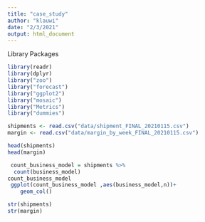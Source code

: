 ```yaml
---
title: "case_study"
author: "klauwi"
date: "2/3/2021"
output: html_document
---
```


Library Packages
```r
library(readr)
library(dplyr) 
library("zoo")
library("forecast")
library("ggplot2")
library("mosaic")
library("Metrics")
library("dummies")
```

```r
shipments <- read.csv("data/shipment_FINAL_20210115.csv")
margin <- read.csv("data/margin_by_week_FINAL_20210115.csv")

head(shipments)
head(margin)
```

```r
 count_business_model = shipments %>%
  count(business_model)
count_business_model
 ggplot(count_business_model ,aes(business_model,n))+
    geom_col()
```


```r
str(shipments)
str(margin)
```